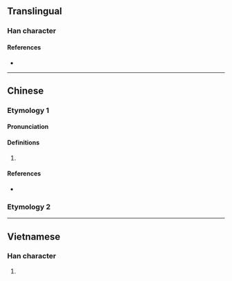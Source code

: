 {{character info/new}}
==Translingual==

===Han character===
{{Han char|rn=85|rad=水|as=08|sn=11|four=|canj=EYTV|ids=⿰氵妾}}

====References====
* {{Han ref|kx=0628.300|dkj=17612|dj=1030.180|hdz=31659.060|uh=6DC1|ud=28097}}

----

==Chinese==
{{zh-forms}}

===Etymology 1===

====Pronunciation====
{{zh-pron
|m=qiè
|c=cip3
|mc=y
|oc=y
|ma=
|cat=pn
}}

====Definitions====
{{zh-hanzi}}

# {{n-g|The [[name]] of a [[river]].}}

====References====
* {{R:yue:Jyutping Database}}

===Etymology 2===
{{zh-see|潗|a}}

----

==Vietnamese==

===Han character===
{{vi-readings|rs=水08|hanviet=thiếp}}

# {{defn|lang=vi|sort=水08}}